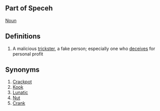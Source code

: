 ==Part of Speceh==
[[Noun]]

==Definitions==
#A malicious [[trickster]], a fake person; especially one who [[deceives]] for personal profit

==Synonyms==
#[[Crackpot]]
#[[Kook]]
#[[Lunatic]]
#[[Nut]]
#[[Crank]]